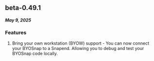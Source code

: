 ## beta-0.49.1
##### May 9, 2025

### Features
1. Bring your own workstation (BYOW) support - You can now connect your BYOSnap to a Snapend. Allowing you to debug and test your BYOSnap code locally.

